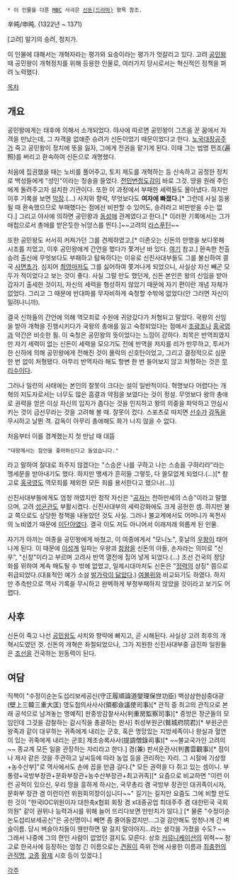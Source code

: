  * 이 인물을 다룬 [[MBC]] 사극은 [[신돈(드라마)]] 항목 참조.

辛旽/申旽. (1322년 ~ 1371)

[고려] 말기의 승려, 정치가.

이 인물에 대해서는 개혁자라는 평가와 요승이라는 평가가 엇갈리고 있다. 고려 [[공민왕]] 때 공민왕이 개혁정치를 위해 등용한 인물로, 여러가지 당시로서는 혁신적인 정책을 펴려 노력했다.

[[목차]]
== 개요 ==
공민왕에게는 태후에 의해서 소개되었다. 야사에 따르면 공민왕이 그즈음 꾼 꿈에서 자객을 만났는데, 그 자객을 없애준 승려가 신돈이었기 때문이었다고 한다. [[노국대장공주]]가 죽고 공민왕이 정치에 뜻을 잃자, 그에게 전권을 맡기게 된다. 이때 그는 법명 편조(遍照)를 버리고 환속하여 신돈으로 개명했다.

처음에 집권했을 때는 노비를 풀어주고, 토지 제도를 개혁하는 등 신속하고 공정한 정치로 백성들에게 "성인"이라는 칭송을 들었다. [[전민변정도감]]이 바로 그것. 땅을 원래 주인에게 돌려주고자 설치한 기관이다. 또한 이 과정에서 부패한 세력들도 몰아냈다.
하지만 이후 기록을 보면 [[막장]].(...) 사치와 향락, 무엇보다도 '''여자에 빠졌다.'''[* 그런데 사실 등용 될 때 환속했으므로 부패했다는 점에선 비판할 수 있어도, 승려라고 비판받을 수는 없다.] 그리고 야사에 의하면 공민왕과 [[동성애]] 관계였다고 한다.[* 이러한 기록에서는 그가 애첩으로서 총애를 받은듯한 뉘앙스를 띈다.]~~고려의 [[라스푸틴]]~~

또한 공민왕도 서서히 커져가던 그를 견제하였고,[* 이존오는 신돈의 만행을 보다못해 시조를 지었고, 이후 공민왕에게 간언을 했다가 쫓겨난 바 있다. [http://www.seelotus.com/gojeon/gojeon/si-jo/gu-rum-i-mu-sim.htm 여기] 참고.] 환속한 천출승려 출신에 무엇보다도 부패하고 탐욕하다는 이유로 신진사대부들도 그를 불신하여 결국 [[사면초가]]. 심지어 [[최영]]마저도 그를 싫어하여 쫓겨나게 되었으니, 사실상 자신 빼곤 모두가 적이었다고 보는 것이 좋다. 사실 그럴 만도 했던게, 신돈 본인은 왕의 신임을 받아 갑자기 출세한 것이지, 자신의 세력을 형성하지 않았기 때문에 자기 편이란 개념 자체가 없었다. 그리고 그 때문에 반대파를 무자비하게 숙청할 수밖에 없었다(안 그러면 자신이 밀려나니까).

결국 신하들의 간언에 의해 역모죄로 수원에 귀양갔다가 처형되고 말았다. 국왕의 신임을 받아 개혁을 진행시키다가 국왕의 총애를 잃고 숙청되었다는 점에서 [[조광조]]나 [[홍국영]]과 약간은 비슷한 필. 이 숙청은 공민왕의 뜻이었다는 느낌이 강하다. 죄목은 반역죄였지만 자기 세력이 없는 신돈이 세력을 모으기도 전에 반역을 저지를 리가 만무하고, 투서가 한 신하에 의해 공민왕에게 전해진 것이 몰락의 신호탄이었고, 그리고 결정적으로 심문 한 번 없이 처형됐다. 아무리 반역자라 해도 항변 한 번 들어보지 않고 처형하는 것은 [[무리수]]이다. 

그러나 일련의 사태에는 본인의 잘못이 크다는 설이 일반적이다. 혁명보다 어렵다는 개혁의 지도자로서는 너무도 많은 흠결과 약점을 보였다는 것이 정설. 무엇보다 왕의 총애로 권력을 얻은 이상 자신의 입지가 좁다는 것을 인지하고 왕의 의중을 파악하고 안심시키는 것이 급선무라는 것을 고려해 볼 때. 잘못이 컸다. 스포츠로 따지면 [[선수]]가 [[감독]]을 무시하고 날뛴 격. 감독이 아무리 총애해도 화가 나지 않을 수 없다.  

처음부터 이를 경계했는지 첫 만남 때 대뜸 
 "대왕께서는 참언을 좋아하신다고 들었습니다."
라고 말하여 절대로 죄주지 않겠다는 "스승은 나를 구하고 나는 스승을 구하리라"라는 맹세문을 받아내기도 했다. 하지만 맹세가 흔히들 그렇듯, 다 쓸모없게 되었다.(...)[* 참고로 [[홍국영]]도 역모죄를 제외한 모든 죄를 용서한다고 했으나(...)]

신진사대부들에게도 엄청 까였지만 정작 자신은 "[[공자]]는 천하만세의 스승"이라고 말했으며, 고려 [[성균관]]도 부활시켰다. 신진사대부의 세력강화에도 크게 공헌한 셈. 하지만 불교 쪽으로도 상당한 정책을 내놓았던 것도 사실. 그러나 불교계에서도 어머니가 옥천사의 노비였기 때문에 [[이단아]]였다. 결국 이도 저도 아니어서 이래저래 외롭게 된 인물.

자기가 아끼는 여종을 공민왕에게 바쳤고, 이 여종에게서 "모니노", 훗날의 [[우왕]]이 태어나게 된다. 이 때문에 [[이성계]] 일파는 우왕과 [[창왕]]을 신돈의 아들, 손자라는 의미로 "신우", "신창"이라고 부르며 고려사 반역 열전에 집어 넣게 되었다.(...) 조선 건국의 정당화를 위하여 계속 매도될 수 밖에 없었고, 일제시대마저도 신돈은 "[[정력]]의 상징" 쯤으로 취급되었다.(대표적인 예가 소설 [[발가락이 닮았다]].) [[여불위]]와 비교되기도 하였다. 하지만 추측만으로 역사 기록을 무시하고 완벽하게 부정부패하지 않았을 것이라고 보기도 어렵다.

== 사후 ==

신돈이 죽고 나선 [[공민왕]]도 사치와 향략에 빠지고, 곧 시해된다. 사실상 고려 최후의 개혁시도였던 것. 신돈의 개혁은 좌절되었으나, 그가 지원한 신진사대부중 급진파 일원들은 [[조선]]을 건국하는 원동력이 된다.

== 여담 ==
직책이 "수정이순논도섭리보세공신(守正履順論道燮理保世功臣) 벽상삼한삼중대광(壁上三韓三重大匡) 영도첨의사사사(領都僉議使司事)[* 관직 중 최고의 관직으로 본래 공석으로 남겨놓는 명예직] 판중방감찰사사(判重房監察司事)[* 중방은 장군들의 모임인데 그것을 감찰하는 감시직을 총괄하는 판사] 취성부원군(鷲城府院君)[* 부원군은 왕족과 같이 대우하는 귀족에게 내리는 군호, 혹은 명망있는 지방세족이나 왕실과 혈연이 있는 귀족에게 내리는 군호] 제조승록사사(提調僧錄司事)[* ~~불교국가인 고려의~~ 종교계 모든 일을 관장하는 자리라고 한다.] 겸(兼) 판서운관사(判書雲觀事)[* 점이나 제사 같은 것을 주관하고 날씨등에 따라 농업 등을 관리하는 자리.  그 시절에 기상청+농수산부]"로 역사에서도 손에 꼽을 만큼 길다.[* 모든 권력을 다 쥐고 있는 셈이니.  부통령+국방부장관+문화부장관+농수산부장관+최고귀족][* 요즘으로 비교하면 "이런 이런 공적이 있으신, 우리 땅을 흥하게 하시는, 국무총리 겸 국방부 장관인 대귀족이시자, 문화부 장관 겸 이런이런 위원회의장이십니다~~"  길기는 길지만 요즘도 그에 비할 만도 한 것이 "한국IOC위원이자 대한축x협회 회장 겸 x대중공업 최대주주 겸 대한민국 국회의원" 같이 권위나 능력과시를 위해 늘어 뜨리다보면 만만치가 않다.]  [* 물론 "수정이순논도섭리보세공신"은 공신명이니 빼면 좀 줄어들겠지만...그걸 감안해도 엄청나게 긴 벼슬이름. 당시 벼슬아치들이 웬만하면 말 걸지 말아야지...라는 생각을 가졌을 수도? ~~그래서 나중에 그의 편인 사람이 없었던 걸지도 모른다. 상호 [[커뮤니케이션]]의 위력~~ 참고로 한국사에 등장하는 엄청 긴 이름으로는 [[견훤]]이 즉위 전에 사용한 이름과 [[벽상삼한삼중대광(이하생략)|최충헌의 관직명]], [[고종]] [[황제]] 시호 등이 있겠다.]


[[각주]]
